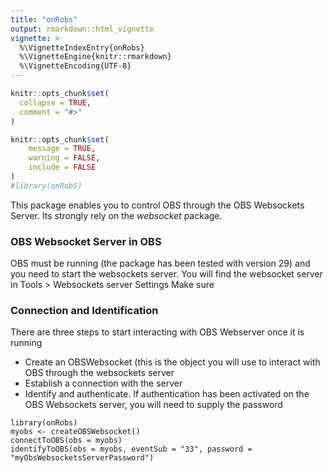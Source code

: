 ```yaml
---
title: "onRobs"
output: rmarkdown::html_vignette
vignette: >
  %\VignetteIndexEntry{onRobs}
  %\VignetteEngine{knitr::rmarkdown}
  %\VignetteEncoding{UTF-8}
---
```


```r
knitr::opts_chunk$set(
  collapse = TRUE,
  comment = "#>"
)
```


```r
knitr::opts_chunk$set(
	message = TRUE,
	warning = FALSE,
	include = FALSE
)
#library(onRobS)
```


This package enables you to control OBS through the OBS Websockets Server.
Its strongly rely on the *websocket* package.

### OBS Websocket Server in OBS

OBS must be running (the package has been tested with version 29) and you need to start the websockets server.
You will find the websocket server in Tools > Websockets server Settings
Make sure 

### Connection and Identification

There are three steps to start interacting with OBS Webserver once it is running

- Create an OBSWebsocket (this is the object you will use to interact with OBS through the websockets server
- Establish a connection with the server
- Identify and authenticate. If authentication has been activated on the OBS Websockets server, you will need to supply the password

```
library(onRobs)
myobs <- createOBSWebsocket() 
connectToOBS(obs = myobs)
identifyToOBS(obs = myobs, eventSub = "33", password = "myObsWebsocketsServerPassword")
```
